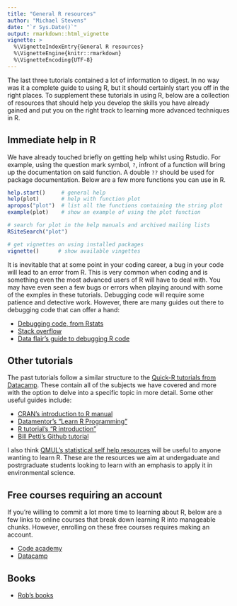 ```yaml
---
title: "General R resources"
author: "Michael Stevens"
date: "`r Sys.Date()`"
output: rmarkdown::html_vignette
vignette: >
  %\VignetteIndexEntry{General R resources}
  %\VignetteEngine{knitr::rmarkdown}
  %\VignetteEncoding{UTF-8}
---
```


The last three tutorials contained a lot of information to digest. In no way was it a complete guide to using R, but it should certainly start you off in the right places. To supplement these tutorials in using R, below are a collection of resources that should help you develop the skills you have already gained and put you on the right track to learning more advanced techniques in R.  

## Immediate help in R 

We have already touched briefly on getting help whilst using Rstudio. For example, using the question mark symbol, `?`, infront of a function will bring up the documentation on said function. A double `??` should be used for package documentation. Below are a few more functions you can use in R.

```r
help.start()     # general help
help(plot)       # help with function plot
apropos("plot")  # list all the functions containing the string plot
example(plot)    # show an example of using the plot function 

# search for plot in the help manuals and archived mailing lists
RSiteSearch("plot")

# get vignettes on using installed packages
vignette()      # show available vingettes
```

It is inevitable that at some point in your coding career, a bug in your code will lead to an error from R. This is very common when coding and is something even the most advanced users of R will have to deal with. You may have even seen a few bugs or errors when playing around with some of the exmples in these tutorials. Debugging code will require some patience and detective work. However, there are many guides out there to debugging code that can offer a hand:

* [Debugging code, from Rstats](https://rstats.wtf/debugging-r-code.html)
* [Stack overflow](https://stackoverflow.com/questions/tagged/r)
* [Data flair's guide to debugging R code](https://data-flair.training/blogs/debugging-in-r-programming/)
  

## Other tutorials

The past tutorials follow a similar structure to the [Quick-R tutorials from Datacamp](https://www.statmethods.net/r-tutorial/index.html). These contain all of the subjects we have covered and more with the option to delve into a specific topic in more detail. Some other useful guides include:

* [CRAN's introduction to R manual](https://cran.r-project.org/doc/manuals/r-release/R-intro.pdf)
* [Datamentor's "Learn R Programming"](https://www.datamentor.io/r-programming/#:~:text=R%20is%20a%20programming%20language,analyze%2C%20visualize%20and%20present%20data.)
* [R tutorial's "R introduction"](http://www.r-tutor.com/r-introduction)
* [Bill Petti's Github tutorial](https://billpetti.github.io/Crash_course_in_R/)

I also think [QMUL's statistical self help resources](https://qmplus.qmul.ac.uk/course/view.php?id=13492) will be useful to anyone wanting to learn R. These are the resources we aim at undergaduate and postrgraduate students looking to learn with an emphasis to apply it in environmental science. 

## Free courses requiring an account

If you're willing to commit a lot more time to learning about R, below are a few links to online courses that break down learning R into manageable chunks. However, enrolling on these free courses requires making an account. 

* [Code academy](https://www.codecademy.com/learn/learn-r)
* [Datacamp](https://www.datacamp.com/courses/free-introduction-to-r)

## Books  

* [Rob's books](https://www.amazon.co.uk/Introductory-Beginners-Visualisation-Statistical-Programming-ebook/dp/B00BU34QTM/ref=sr_1_1?dchild=1&keywords=knell+introduction+R&qid=1606128296&sr=8-1)
